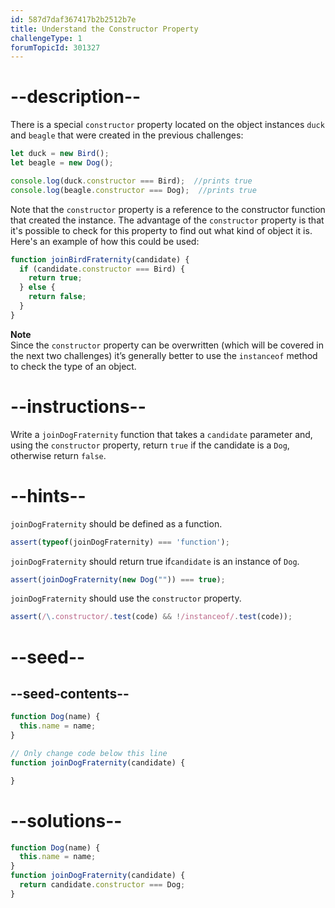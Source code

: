 ```yaml
---
id: 587d7daf367417b2b2512b7e
title: Understand the Constructor Property
challengeType: 1
forumTopicId: 301327
---
```


# --description--

There is a special `constructor` property located on the object instances `duck` and `beagle` that were created in the previous challenges:

```js
let duck = new Bird();
let beagle = new Dog();

console.log(duck.constructor === Bird);  //prints true
console.log(beagle.constructor === Dog);  //prints true
```

Note that the `constructor` property is a reference to the constructor function that created the instance. The advantage of the `constructor` property is that it's possible to check for this property to find out what kind of object it is. Here's an example of how this could be used:

```js
function joinBirdFraternity(candidate) {
  if (candidate.constructor === Bird) {
    return true;
  } else {
    return false;
  }
}
```

**Note**  
Since the `constructor` property can be overwritten (which will be covered in the next two challenges) it’s generally better to use the `instanceof` method to check the type of an object.

# --instructions--

Write a `joinDogFraternity` function that takes a `candidate` parameter and, using the `constructor` property, return `true` if the candidate is a `Dog`, otherwise return `false`.

# --hints--

`joinDogFraternity` should be defined as a function.

```js
assert(typeof(joinDogFraternity) === 'function');
```

`joinDogFraternity` should return true if`candidate` is an instance of `Dog`.

```js
assert(joinDogFraternity(new Dog("")) === true);
```

`joinDogFraternity` should use the `constructor` property.

```js
assert(/\.constructor/.test(code) && !/instanceof/.test(code));
```

# --seed--

## --seed-contents--

```js
function Dog(name) {
  this.name = name;
}

// Only change code below this line
function joinDogFraternity(candidate) {

}
```

# --solutions--

```js
function Dog(name) {
  this.name = name;
}
function joinDogFraternity(candidate) {
  return candidate.constructor === Dog;
}
```
